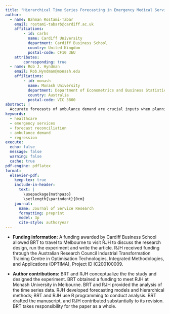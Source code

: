 ```yaml
---
title: "Hierarchical Time Series Forecasting in Emergency Medical Services"
author:
  - name: Bahman Rostami-Tabar
    email: rostami-tabarb@cardiff.ac.uk
    affiliations:
        - id: carbs
          name: Cardiff University
          department: Cardiff Business School
          country: United Kingdom
          postal-code: CF10 3EU
    attributes:
        corresponding: true
  - name: Rob J. Hyndman
    email: Rob.Hyndman@monash.edu
    affiliations:
        - id: monash
          name: Monash University
          department: Department of Econometrics and Business Statistics
          country: Australia
          postal-code: VIC 3800
abstract: |
  Accurate forecasts of ambulance demand are crucial inputs when planning and deploying staff and fleet. Such demand forecasts are required at national, regional, and sub-regional levels and must take account of the nature of incidents and their priorities. These forecasts are often generated independently by different teams within the organization. As a result, forecasts at different levels may be inconsistent, resulting in conflicting decisions and a lack of coherent coordination in the service. To address this issue, we exploit the hierarchical and grouped structure of the demand time series and apply forecast reconciliation methods to generate both point and probabilistic forecasts that are coherent and use all the available data at all levels of disaggregation. The methods are applied to daily incident data from an ambulance service in Great Britain, from October 2015 to July 2019, disaggregated by nature of incident, priority, managing health board, and control area. We use an ensemble of forecasting models and show that the resulting forecasts are better than any individual forecasting model. We validate the forecasting approach using time series cross validation.
keywords:
  - healthcare
  - emergency services
  - forecast reconciliation
  - ambulance demand
  - regression
execute:
  echo: false
  message: false
  warning: false
  cache: true
pdf-engine: pdflatex
format:
  elsevier-pdf:
    keep-tex: true
    include-in-header:
      text: |
        \usepackage{mathpazo}
        \setlength{\parindent}{0cm}
    journal:
      name: Journal of Service Research
      formatting: preprint
      model: 3p
      cite-style: authoryear
---
```


- **Funding information:** A funding awarded by Cardiff Business School allowed BRT to travel to Melbourne to visit RJH to discuss the research design, run the experiment and write the article. RJH received funding through the Australian Research Council Industrial Transformation Training Centre in Optimisation Technologies, Integrated Methodologies, and Applications (OPTIMA), Project ID IC200100009.

- **Author contributions:** BRT and RJH conceptualize the the study and designed the experiment. BRT obtained a funding to meet RJH at Monash University in Melbourne. BRT and RJH provided the analysis of the time series data. RJH developed forecasting models and hierarchical methods; BRT and RJH use R programming to conduct analysis. BRT drafted the manuscript, and RJH contributed substantially to its revision. BRT takes responsibility for the paper as a whole.
